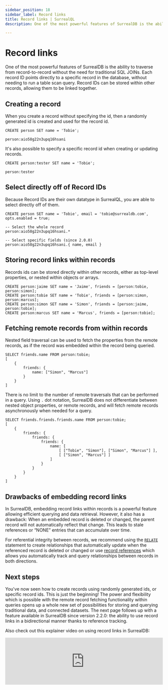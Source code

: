 ```yaml
---
sidebar_position: 18
sidebar_label: Record links
title: Record links | SurrealQL
description: One of the most powerful features of SurrealDB is the ability to traverse from record-to-record without the need for traditional SQL JOINs. Each record ID points directly to a specific record in the database.

---
```


# Record links

One of the most powerful features of SurrealDB is the ability to traverse from record-to-record without the need for traditional SQL JOINs. Each record ID points directly to a specific record in the database, without needing to run a table scan query. Record IDs can be stored within other records, allowing them to be linked together.

## Creating a record
When you create a record without specifying the id, then a randomly generated id is created and used for the record id.

```surql
CREATE person SET name = 'Tobie';

person:aio58g22n3upq16hsani
```

It's also possible to specify a specific record id when creating or updating records.

```surql
CREATE person:tester SET name = 'Tobie';

person:tester
```

## Select directly off of Record IDs
Because Record IDs are their own datatype in SurrealQL, you are able to select directly off of them.

```surql
CREATE person SET name = 'Tobie', email = 'tobie@surrealdb.com', opts.enabled = true;

-- Select the whole record
person:aio58g22n3upq16hsani.*

-- Select specific fields (since 2.0.0)
person:aio58g22n3upq16hsani.{ name, email }
```

## Storing record links within records

Records ids can be stored directly within other records, either as top-level properties, or nested within objects or arrays.

```surql
CREATE person:jaime SET name = 'Jaime', friends = [person:tobie, person:simon];
CREATE person:tobie SET name = 'Tobie', friends = [person:simon, person:marcus];
CREATE person:simon SET name = 'Simon', friends = [person:jaime, person:tobie];
CREATE person:marcus SET name = 'Marcus', friends = [person:tobie];
```

## Fetching remote records from within records

Nested field traversal can be used to fetch the properties from the remote records, as if the record was embedded within the record being queried.

```surql
SELECT friends.name FROM person:tobie;
[
	{
		friends: {
			name: ["Simon", "Marcus"]
		}
	}
]
```

There is no limit to the number of remote traversals that can be performed in a query. Using `.` dot notation, SurrealDB does not differentiate between nested object properties, or remote records, and will fetch remote records asynchronously when needed for a query.

```surql
SELECT friends.friends.friends.name FROM person:tobie;
[
	{
		friends: {
			friends: {
				friends: {
					name: [
						[ ["Tobie", "Simon"], ["Simon", "Marcus"] ],
						[ ["Simon", "Marcus"] ]
					]
				}
			}
		}
	}
]
```

## Drawbacks of embedding record links

In SurrealDB, embedding record links within records is a powerful feature allowing efficient querying and data retrieval. However, it also has a drawback: When an embedded record is deleted or changed, the parent record will not automatically reflect that change. This leads to stale references or “NONE” entries that can accumulate over time.

For referential integrity between records, we recommend using the [`RELATE`](/docs/surrealql/statements/relate) statement to create relationships that automatically update when the referenced record is deleted or changed or use [record references](/docs/surrealql/datamodel/references) which allows you automatically track and query relationships between records in both directions.

## Next steps

You've now seen how to create records using randomly generated ids, or specific record ids. This is just the beginning! The power and flexibility which is possible with the remote record fetching functionality within queries opens up a whole new set of possibilities for storing and querying traditional data, and connected datasets. The next page follows up with a feature available in SurrealDB since version 2.2.0: the ability to use record links in a bidirectional manner thanks to reference tracking.

Also check out this explainer video on using record links in SurrealDB:


<iframe width="100%" src="https://www.youtube.com/embed/TyX45cyZ-W0?si=S9M59afDEiqxeC5d" title="YouTube video player" frameborder="0" allow="accelerometer; autoplay; clipboard-write; encrypted-media; gyroscope; picture-in-picture; web-share" referrerpolicy="strict-origin-when-cross-origin" style={{aspectRatio: 1.7, paddingTop: '20px'}} allowfullscreen></iframe>

